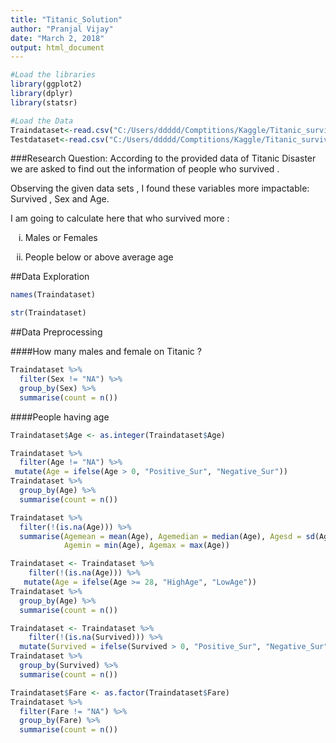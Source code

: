 ---
title: "Titanic_Solution"
author: "Pranjal Vijay"
date: "March 2, 2018"
output: html_document
---
```{r}
#Load the libraries
library(ggplot2)
library(dplyr)
library(statsr)
```
```{r}
#Load the Data
Traindataset<-read.csv("C:/Users/ddddd/Comptitions/Kaggle/Titanic_survived/train.csv", stringsAsFactors = F)
Testdataset<-read.csv("C:/Users/ddddd/Comptitions/Kaggle/Titanic_survived/test.csv", stringsAsFactors = F)
```
###Research Question: 
According to the provided data of Titanic Disaster we are asked to find out the information of people who survived . 

Observing the given data sets , I found these variables more impactable:
Survived , Sex and Age.

I am going to calculate here that who survived more :

(i)  Males or Females 

(ii) People below or above average age 

##Data Exploration
```{r}

names(Traindataset)
```
```{r}
str(Traindataset)
```

##Data Preprocessing

####How many males and female on Titanic ?
```{r}
Traindataset %>% 
  filter(Sex != "NA") %>%
  group_by(Sex) %>% 
  summarise(count = n())
```

####People having age 
```{r}
Traindataset$Age <- as.integer(Traindataset$Age)
```

```{r}
Traindataset %>% 
  filter(Age != "NA") %>%
 mutate(Age = ifelse(Age > 0, "Positive_Sur", "Negative_Sur"))
Traindataset %>%  
  group_by(Age) %>% 
  summarise(count = n())
```
```{r}
Traindataset %>% 
  filter(!(is.na(Age))) %>%
  summarise(Agemean = mean(Age), Agemedian = median(Age), Agesd = sd(Age), 
            Agemin = min(Age), Agemax = max(Age))
```
```{r}
Traindataset <- Traindataset %>% 
    filter(!(is.na(Age))) %>%
   mutate(Age = ifelse(Age >= 28, "HighAge", "LowAge"))
Traindataset %>% 
  group_by(Age) %>% 
  summarise(count = n())
```




```{r}
Traindataset <- Traindataset %>% 
    filter(!(is.na(Survived))) %>%
  mutate(Survived = ifelse(Survived > 0, "Positive_Sur", "Negative_Sur"))
Traindataset %>% 
  group_by(Survived) %>% 
  summarise(count = n())
```


```{r}
Traindataset$Fare <- as.factor(Traindataset$Fare)
Traindataset %>% 
  filter(Fare != "NA") %>%
  group_by(Fare) %>% 
  summarise(count = n())
```


